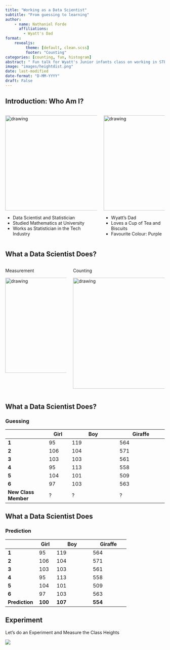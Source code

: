 ```yaml
---
title: "Working as a Data Scientist"
subtitle: "From guessing to learning"
author: 
    - name: Nathaniel Forde
      affiliations: 
        - Wyatt's Dad
format: 
    revealjs:
         theme: [default, clean.scss]
         footer: "Counting"
categories: [counting, fun, histogram]
abstract: " Fun talk for Wyatt's Junior infants class on working in STEM"
image: "images/heightdist.png"
date: last-modified
date-format: "D-MM-YYYY"
draft: False
---
```




## Introduction: Who Am I? 

:::: {.columns}

::: {.column width="60%"}

<img src="images/datadetective.png" alt="drawing" width="500" height="300"/>

- Data Scientist and Statistician
- Studied Mathematics at University
- Works as Statistician in the Tech Industry
:::

::: {.column width="40%"}
<img src="images/WyattsDad.jpeg" alt="drawing" height="300"/>

- Wyatt's Dad
- Loves a Cup of Tea and Biscuits
- Favourite Colour: Purple
:::


::::



## What a Data Scientist Does?

:::: {.columns}

::: {.column width="40%"}
Measurement

<img src="images/boy_giraffe.png" alt="drawing" height="300"/>

:::

::: {.column width="60%"}

Counting

<img src="images/heightdist.png" alt="drawing" height="350"/>

:::
::::
 

## What a Data Scientist Does?
### Guessing 


|                | **Girl** | **Boy**          | **Giraffe**      |
| -------------- | -------- | ---------------- | ---------------- |
| **1**          | 95       | 119              | 564              |
| **2**          | 106      | 104              | 571              |
| **3**          | 103      | 103              | 561              |
| **4**          | 95       | 113              | 558              |
| **5**          | 104      | 101              | 509              |
| **6**          | 97       | 103              | 563              |
| [**New Class Member**]{.blue}          | [?]{.blue}        | [?]{.blue}                | [?]{.blue}                |


## What a Data Scientist Does
### Prediction


|                | **Girl** | **Boy**          | **Giraffe**      |
| -------------- | -------- | ---------------- | ---------------- |
| **1**          | 95       | 119              | 564              |
| **2**          | 106      | 104              | 571              |
| **3**          | 103      | 103              | 561              |
| **4**          | 95       | 113              | 558              |
| **5**          | 104      | 101              | 509              |
| **6**          | 97       | 103              | 563              |
| [**Prediction**]{.blue} | [__100__]{.blue}      | [__107__]{.blue} | [__554__]{.blue} |


## Experiment

Let's do an Experiment and Measure the Class Heights

![](images/calc.png)